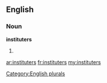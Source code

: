 ==English==

===Noun===
'''instituters'''

# {{plural of|[[instituter]]}}

[[Category:English plurals]]

[[ar:instituters]]
[[fr:instituters]]
[[my:instituters]]